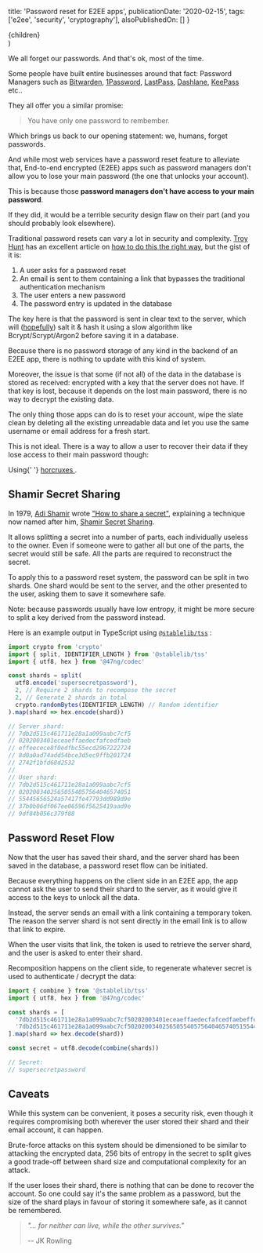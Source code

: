 
  title: 'Password reset for E2EE apps',
  publicationDate: '2020-02-15',
  tags: ['e2ee', 'security', 'cryptography'],
  alsoPublishedOn: []
}

  <Article meta={meta} {...props}>
    {children}
  </Article>
)

<!----------------------------------------------------------------------------->

We all forget our passwords. And that's ok, most of the time.

Some people have built entire businesses around that fact: Password Managers
such as
[Bitwarden](https://bitwarden.com),
[1Password](https://1password.com),
[LastPass](https://lastpass.com),
[Dashlane](https://dashlane.com),
[KeePass](https://keepass.info) etc..

They all offer you a similar promise:

> You have only one password to rembember.

Which brings us back to our opening statement: we, humans, forget passwords.

And while most web services have a password reset feature to alleviate that,
End-to-end encrypted (E2EE) apps such as password managers don't allow you to lose
your main password (the one that unlocks your account).

This is because those **password managers don't have access to your main password**.

If they did, it would be a terrible security design flaw on their part
(and you should probably look elsewhere).

Traditional password resets can vary a lot in security and complexity.
[Troy Hunt](https://www.troyhunt.com) has an excellent article on
[how to do this the right way](https://www.troyhunt.com/everything-you-ever-wanted-to-know/),
but the gist of it is:

1. A user asks for a password reset
2. An email is sent to them containing a link that bypasses the traditional authentication mechanism
3. The user enters a new password
4. The password entry is updated in the database

The key here is that the password is sent in clear text to the server, which
will ([hopefully](https://www.youtube.com/watch?v=8ZtInClXe1Q))
salt it & hash it using a slow algorithm like Bcrypt/Scrypt/Argon2 before saving
it in a database.

Because there is no password storage of any kind in the backend of an E2EE app,
there is nothing to update with this kind of system.

Moreover, the issue is that some (if not all) of the data in the database is
stored as received: encrypted with a key that the server does not have. If that
key is lost, because it depends on the lost main password, there is no way to
decrypt the existing data.

The only thing those apps can do is to reset your account, wipe the slate clean
by deleting all the existing unreadable data and let you use the same username
or email address for a fresh start.

This is not ideal. There is a way to allow a user to recover their data if they
lose access to their main password though:

<Text mb={12}>
  Using{' '}
  <a href="https://en.wikipedia.org/wiki/Magical_objects_in_Harry_Potter#Horcruxes">
    horcruxes
  </a>
  .
</Text>

## Shamir Secret Sharing

In 1979, [Adi Shamir](https://en.wikipedia.org/wiki/Adi_Shamir)
wrote ["How to share a secret"](https://dl.acm.org/doi/10.1145/359168.359176),
explaining a technique now named after him,
[Shamir Secret Sharing](https://en.wikipedia.org/wiki/Shamir%27s_Secret_Sharing).

It allows splitting a secret into a number of parts, each individually useless
to the owner. Even if someone were to gather all but one of the parts, the
secret would still be safe. All the parts are required to reconstruct the secret.

To apply this to a password reset system, the password can be split in two shards.
One shard would be sent to the server, and the other presented to the user,
asking them to save it somewhere safe.

<Alert variant="subtle" status="info" fontSize="md" fontStyle="italic" mb={8}>
  <AlertIcon />
  <Text>
    Note: because passwords usually have low entropy, it might be more secure to
    split a key derived from the password instead.
  </Text>
</Alert>

Here is an example output in TypeScript using [`@stablelib/tss`](https://npmjs.com/package/@stablelib/tss) :

```ts
import crypto from 'crypto'
import { split, IDENTIFIER_LENGTH } from '@stablelib/tss'
import { utf8, hex } from '@47ng/codec'

const shards = split(
  utf8.encode('supersecretpassword'),
  2, // Require 2 shards to recompose the secret
  2, // Generate 2 shards in total
  crypto.randomBytes(IDENTIFIER_LENGTH) // Random identifier
).map(shard => hex.encode(shard))

// Server shard:
// 7db2d515c461711e28a1a099aabc7cf5
// 0202003401eceaeffaedecfafcedfaeb
// effeecece8f0edfbc55ecd2967222724
// 8d0a0ad74add54bce3d5ec9ffb201724
// 2742f1bfd68d2532
//
// User shard:
// 7db2d515c461711e28a1a099aabc7cf5
// 02020034025650554057564046574051
// 55445656524a57417fe47793dd989d9e
// 37b0b06df067ee06596f5625419aad9e
// 9df84b056c379f88
```

## Password Reset Flow

Now that the user has saved their shard, and the server shard has been saved in
the database, a password reset flow can be initiated.

Because everything happens on the client side in an E2EE app, the app cannot ask
the user to send their shard to the server, as it would give it access to the
keys to unlock all the data.

Instead, the server sends an email with a link containing a temporary token.
The reason the server shard is not sent directly in the email link is to
allow that link to expire.

When the user visits that link, the token is used to retrieve the server shard,
and the user is asked to enter their shard.

Recomposition happens on the client side, to regenerate whatever secret is used
to authenticate / decrypt the data:

```ts
import { combine } from '@stablelib/tss'
import { utf8, hex } from '@47ng/codec'

const shards = [
  '7db2d515c461711e28a1a099aabc7cf50202003401eceaeffaedecfafcedfaebeffeecece8f0edfbc55ecd29672227248d0a0ad74add54bce3d5ec9ffb2017242742f1bfd68d2532',
  '7db2d515c461711e28a1a099aabc7cf50202003402565055405756404657405155445656524a57417fe47793dd989d9e37b0b06df067ee06596f5625419aad9e9df84b056c379f88'
].map(shard => hex.decode(shard))

const secret = utf8.decode(combine(shards))

// Secret:
// supersecretpassword
```

## Caveats

While this system can be convenient, it poses a security risk, even though it
requires compromising both wherever the user stored their shard and their email
account, it can happen.

Brute-force attacks on this system should be dimensioned to be similar to
attacking the encrypted data, 256 bits of entropy in the secret to split gives
a good trade-off between shard size and computational complexity for an attack.

If the user loses their shard, there is nothing that can be done to recover
the account. So one could say it's the same problem as a password, but the size
of the shard plays in favour of storing it somewhere safe, as it cannot be
remembered.

> _"... for neither can live, while the other survives."_
>
> -- JK Rowling

